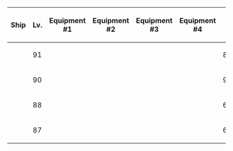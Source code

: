 {| class="wikitable" style="text-align:center"
|-
!Ship
!Lv.
!Equipment #1
!Equipment #2
!Equipment #3
!Equipment #4
!{{Firepower}}
!{{Torpedo}}
!{{AA}}
!{{Armor}}
|-
|{{ShipBattleCard|Kongou/Kai Ni}}
| 91
| {{EquipmentCard|35.6cm Twin Gun Mount|size=75px}}
| {{EquipmentCard|35.6cm Twin Gun Mount|size=75px}}
| {{EquipmentCard|35.6cm Twin Gun Mount|size=75px}}
| {{EquipmentCard|Searchlight|size=75px}}
| 85
| 0
| 70
| 88
|-
|{{ShipBattleCard|Haruna/Kai Ni}}
| 90
| {{EquipmentCard|35.6cm Twin Gun Mount|size=75px}}
| {{EquipmentCard|35.6cm Twin Gun Mount|size=75px}}
| {{EquipmentCard|35.6cm Twin Gun Mount|size=75px}}
| {{EquipmentCard|Star Shell|size=75px}}
| 91
| 0
| 79
| 79
|-
|{{ShipBattleCard|Tone/Kai Ni}}
| 88
| {{EquipmentCard|20.3cm (No.3) Twin Gun Mount|size=75px}}
| {{EquipmentCard|20.3cm (No.3) Twin Gun Mount|size=75px}}
| {{EquipmentCard|61cm Quadruple (Oxygen) Torpedo Mount|size=75px}}
| {{EquipmentCard|Type 0 Reconnaissance Seaplane Model 11B (Skilled)|size=75px}}
| 69
| 68
| 68
| 71
|-
|{{ShipBattleCard|Chikuma/Kai Ni}}
| 87
| {{EquipmentCard|20.3cm (No.3) Twin Gun Mount|size=75px}}
| {{EquipmentCard|20.3cm (No.3) Twin Gun Mount|size=75px}}
| {{EquipmentCard|61cm Quadruple (Oxygen) Torpedo Mount|size=75px}}
| {{EquipmentCard|Type 98 Reconnaissance Seaplane (Night Recon)|size=75px}}
| 68
| 69
| 51
| 70
|}